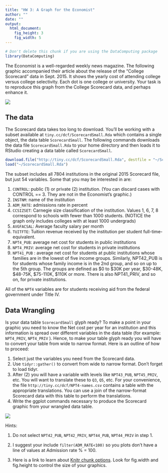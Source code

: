 ```yaml
---
title: "HW 3: A Graph for the Economist"
author: ""
date: ""
output: 
  html_document:
    fig_height: 3
    fig_width: 5
---
```

<!-- Don't edit in between this line and the one below -->
```r
# Don't delete this chunk if you are using the DataComputing package
library(DataComputing)
```

<!-- Don't edit the material above this line -->

The Economist is a well-regarded weekly news magazine. The following graphic accompanied their article about the release of the “College Scorecard” data in Sept. 2015. It shows the yearly cost of attending college versus college selectivity. Each dot is one college or university. Your task is to reproduce this graph from the College Scorecard data, and perhaps enhance it.

![](/Users/jeongseohyeong/Desktop/R스터디 방학세션/lecture3/economist.png)

## The data
The Scorecard data takes too long to download. You’ll be working with a subset available at `tiny.cc/dcf/ScorecardSmall.Rda` which contains a single object, the data table `ScorecardSmall`. The following commands downloads the data file `ScorecardSmall.Rda` to your home directory and then loads it to RStudio creating a data table called `ScorecardSmall`.

```r
download.file("http://tiny.cc/dcf/ScorecardSmall.Rda", destfile = "~/ScorecardSmall.Rda")
load("~/ScorecardSmall.Rda")
```

The subset includes all 7804 institutions in the original 2015 Scorecard file, but just 54 variables. Some that you may be interested in are:

1. `CONTROL`: public (1) or private (2) institution. (You can discard cases with CONTROL == 3. They are not in the Economist’s graphic.)  
2. `INSTNM`: name of the institution  
3. `ADM_RATE`: admissions rate in percent  
4. `CCSIZSET`: Carnegie size classification of the institution. Values 1, 6, 7, 8 correspond to schools with fewer than 1000 students. (NOTICE the graph only includes colleges with at least 1000 undergrads)  
5. `AVGFACSAL`: Average faculty salary per month  
6. `TUITFTE`: Tuition revenue received by the institution per student full-time-equivalent.  
7. `NPT4_PUB`: average net cost for students in public institutions  
8. `NPT4_PRIV`: average net cost for students in private institutions  
9. `NPT41_PUB` : average net cost for students at public institutions whose families are in the lowest of five income groups. Similarly, NPT42_PUB is for students whose family income is in the 2nd group, and so on up to the 5th group. The groups are defined as $0 to $30K per year, $30-48K, $48-75K, $75-110K, $110K or more. There is also NPT41_PRIV, and so on, for private institutions.  

All of the `NPT4` variables are for students receiving aid from the federal government under Title IV.

## Data Wrangling

Is your data table `ScorecardSmall` glyph ready? To make a point in your graphic you need to know the Net cost per year for an institution and this information is spread over different variables in the data table (for example: `NPT4_PRIV`,  `NPT4_PRIV` ). Hence, to make your table glyph ready you will have to convert your table from wide to narrow format. Here is an outline of how to proceed:

1. Select just the variables you need from the Scorecard data.  
2. Use `tidyr::gather()` to convert from wide to narrow format. Don’t forget to load tidyr.  
3. After (2) you will have a variable with levels like `NPT43_PUB`, `NPT45_PRIV`, etc. You will want to translate these to  `Q3`, `Q5`, etc. For your convenience, the file `http://tiny.cc/dcf/NPT4-names.csv` contains a table with the appropriate translations. You can use a join of the narrow-format Scorecard data with this table to perform the translations.  
4. Write the ggplot commands necessary to produce the Scorecard graphic from your wrangled data table.  

![](/Users/jeongseohyeong/Desktop/R스터디 방학세션/lecture3/scorecard.png)


Hints:

1. Do not select `NPT42_PUB`, `NPT42_PRIV`, `NPT44_PUB`, `NPT44_PRIV` in step 1.  

2. I suggest your include `filter(ADM_RATE<100)` so you plots don’t have a line of values at Admission rate % = 100.  

3. Here is a link to learn about [Knitr chunk options](https://yihui.name/knitr/options/). Look for fig.width and fig.height to control the size of your graphics.

